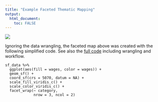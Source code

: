 ```yaml
---
title: "Example Faceted Thematic Mapping"
output: 
  html_document:
    toc: FALSE
---
```


![](facet_map.png)

Ignoring the data wrangling, the faceted map above was created with the following simplified code.  See also the [full code](038_facets_wrap_thematic_mapping.html) including wrangling and workflow.

```{}
sf_data %>% 
  ggplot(aes(fill = wages, color = wages)) +
  geom_sf() +
  coord_sf(crs = 5070, datum = NA) +
  scale_fill_viridis_c() + 
  scale_color_viridis_c() +
  facet_wrap(~ category, 
             nrow = 3, ncol = 2)
```

 
